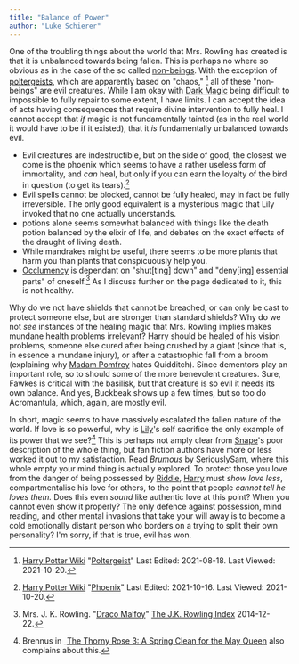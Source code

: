 ```yaml
---
title: "Balance of Power"
author: "Luke Schierer"
---
```


One of the troubling things about the world that Mrs. Rowling has created is
that it is unbalanced towards being fallen.  This is perhaps no where
so obvious as in the case of the so called [non-beings].  With the
exception of [poltergeists], which are apparently based on "chaos,"
[^211020-10] all of these "non-beings" are evil creatures.  While I am
okay with [Dark Magic] being difficult to impossible to fully repair to
some extent, I have limits.  I can accept the idea of acts having
consequences that require divine intervention to fully heal.  I cannot
accept that *if* magic is not fundamentally tainted (as in the real
world it would have to be if it existed), that it *is* fundamentally
unbalanced towards evil.

* Evil creatures are indestructible, but on the side of good, the
  closest we come is the phoenix which seems to have a rather useless
  form of immortality, and *can* heal, but only if you can earn the
  loyalty of the bird in question (to get its tears).[^211020-11]
* Evil spells cannot be blocked, cannot be fully healed, may in fact be
  fully irreversible.  The only good equivalent is a mysterious magic
  that Lily invoked that no one actually understands.
* potions alone seems somewhat balanced with things like the death potion
  balanced by the elixir of life, and debates on the exact effects of the
  draught of living death.
* While mandrakes might be useful, there seems to be more plants that
  harm you than plants that conspicuously help you.
* [Occlumency][] is dependant on "shut[ting] down" and "deny[ing] essential
  parts" of oneself.[^230109-1]  As I discuss further on the page
  dedicated to it, this is not healthy.

[Dark Magic]: <../magic/dark>

[non-beings]: <../non-beings>

[poltergeists]: <../non-beings/poltergeists>

Why do we not have shields that cannot be breached, or can only be cast to
protect someone else, but are stronger than standard shields?  Why do
we not *see* instances of the healing magic that Mrs. Rowling implies
makes mundane health problems irrelevant?  Harry should be healed of
his vision problems, someone else cured after being crushed by a giant
(since that is, in essence a mundane injury), or after a catastrophic
fall from a broom (explaining why [Madam Pomfrey][] hates Quidditch).
Since dementors play an important role, so to should some of the more
benevolent creatures.  Sure, Fawkes is critical with the basilisk, but
that creature is so evil it needs its own balance.  And yes, Buckbeak
shows up a few times, but so too do Acromantula, which, again, are
mostly evil.

[Madam Pomfrey]: <../people/pomfrey>

In short, magic seems to have massively escalated the fallen nature of the
world.  If love is so powerful, why is [Lily][]'s self sacrifice the only
example of its power that we see?[^230109-2]  This is perhaps not amply
clear from [Snape]'s poor description of the whole thing, but fan
fiction authors have more or less worked it out to my satisfaction.
Read _[Brumous][]_ by SeriouslySam, where this whole empty your mind
thing is actually explored.  To protect those you love from the danger
of being possessed by [Riddle][], [Harry][] must *show love less*,
compartmentalise his love for others, to the point that people *cannot
tell he loves them.*  Does this even *sound* like authentic love at
this point?  When you cannot even show it properly?  The only defence
against possession, mind reading, and other mental invasions that take
your will away is to become a cold emotionally distant person who
borders on a trying to split their own personality?  I'm sorry, if that
is true, evil has won.

[Lily]: <../people/evans/lily_j.>

[Snape]: <../people/snape/severus>

[Riddle]: <../people/riddle/tom_marvolo>

[Harry]: <../people/potter/harry_james>

[Brumous]: https://archiveofourown.org/works/42882966

[Occlumency]: <../magic/the_mind_arts/Occlumency>

[^211020-11]: [Harry Potter Wiki](https://harrypotter.fandom.com/wiki/)
    "[Phoenix](https://harrypotter.fandom.com/wiki/Phoenix)"
    Last Edited: 2021-10-16. Last Viewed: 2021-10-20.

[^211020-10]: [Harry Potter Wiki](https://harrypotter.fandom.com/wiki/)
    "[Poltergeist](https://harrypotter.fandom.com/wiki/Poltergeist)"
    Last Edited: 2021-08-18. Last Viewed: 2021-10-20.

[^230109-1]: Mrs. J. K. Rowling. "[Draco Malfoy][]" [The J.K. Rowling Index][] 2014-12-22.

[Draco Malfoy]: https://www.rowlingindex.org/work/dmpm/

[The J.K. Rowling Index]: https://www.rowlingindex.org

[^230109-2]: Brennus in _[The Thorny Rose 3: A Spring Clean for the May Queen][] also complains about this.

[The Thorny Rose 3: A Spring Clean for the May Queen]: https://www.fanfiction.net/s/10288020
